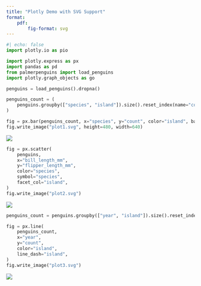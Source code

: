 ```yaml
---
title: "Plotly Demo with SVG Support"
format: 
    pdf:
        fig-format: svg
---
```


```python
#| echo: false
import plotly.io as pio
```

```python
import plotly.express as px
import pandas as pd
from palmerpenguins import load_penguins
import plotly.graph_objects as go

penguins = load_penguins().dropna()

penguins_count = (
    penguins.groupby(["species", "island"]).size().reset_index(name="count")
)

fig = px.bar(penguins_count, x="species", y="count", color="island", barmode="relative")
fig.write_image("plot1.svg", height=480, width=640)
```

![](plot1.svg)

```python
fig = px.scatter(
    penguins,
    x="bill_length_mm",
    y="flipper_length_mm",
    color="species",
    symbol="species",
    facet_col="island",
)
fig.write_image("plot2.svg")
```

![](plot2.svg)

```python
penguins_count = penguins.groupby(["year", "island"]).size().reset_index(name="count")

fig = px.line(
    penguins_count,
    x="year",
    y="count",
    color="island",
    line_dash="island",
)
fig.write_image("plot3.svg")
```

![](plot3.svg)
